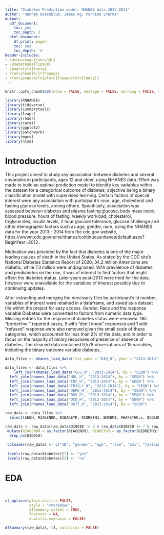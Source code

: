 ```yaml
---
title: "Diabetes Prediction model: NHANES data 2013-2014" 
author: "Hannah Rosenblum, James Ng, Purnima Sharma"
output:
  pdf_document:
    toc: yes
    toc_depth: 2
  html_document:
    df_print: paged
    toc: yes
    toc_depth: '2'
header-includes:
- \usepackage{fancyhdr}
- \usepackage{lipsum}
- \pagestyle{fancy}
- \fancyhead[R]{\thepage}
- \fancypagestyle{plain}{\pagestyle{fancy}}
--- 
```


```r
knitr::opts_chunk$set(echo = FALSE, message = FALSE, warning = FALSE, results = 'asis')
```

\newpage

```r
library(RNHANES)
library(tidyverse)
library(summarytools)
library(leaps)
library(readr)
library(caret)
library(ggplot2)
library(patchwork)
library(mgcv)
library(nlme)
```

# Introduction

This project aimed to study any association between diabetes and several covariates in participants, ages 12 and older, using NHANES data. Effort was made to build an optimal prediction model to identify key variables within the dataset for a categorical outcome of diabetes, objective being a binary classification model with supervised learning. Certain factors of special interest were any association with participant’s race, age, cholesterol and fasting glucose levels, among others. Specifically, association was assessed between diabetes and plasma fasting glucose, body mass index, blood pressure, hours of fasting, weekly workload, cholesterol, triglycerides, insulin levels, 2 hour glucose tolerance, glucose challenge  and other demographic factors such as age, gender, race, using the NHANES data for the year 2013 - 2014 from the cdc.gov website, https://wwwn.cdc.gov/nchs/nhanes/continuousnhanes/default.aspx?BeginYear=2013 . 

Motivation was provided by the fact that diabetes is one of the major leading causes of death in the United States. As stated by the CDC site's National Diabetes Statistics Report of 2020, 34.2 million Americans are diabetic, while 7.3 million were undiagnosed. With prevalence of diabetes and prediabetes on the rise, it was of interest to find factors that might affect the diabetes status. Later years post-2013 were tried for the data, however were unavailable for the variables of interest possibly due to continuing updates. 

After extracting and merging the necessary files by participant’s Id number, variables of interest were retained in a dataframe, and saved as a dataset file within the project for easy access. Gender, Race and the response variable Diabetes were converted to factors from numeric data type. Missing entries for the response of diabetes status were removed. 185 “borderline “ reported cases, 5 with “don’t know” responses and 1 with “refused” response were also removed given the small scale of these categories, which accounted for less than 2% of the data, and in order to focus on the majority of binary responses of presence or absence of diabetes. The cleaned data contained 9,578 observations of 15 variables, including the binary outcome variable diabetes.  

```r
data_files <- nhanes_load_data(file_name = "DIQ_H", year = "2013-2014")

data_files <- data_files %>% 
    left_join(nhanes_load_data("GLU_H", "2013-2014"), by = "SEQN") %>%
  left_join(nhanes_load_data("HDL_H", "2013-2014"), by = "SEQN") %>%
  left_join(nhanes_load_data("INS_H", "2013-2014"), by = "SEQN") %>%
  left_join(nhanes_load_data("TRIGLY_H", "2013-2014"), by = "SEQN") %>% 
  left_join(nhanes_load_data("DEMO_H", "2013-2014"), by = "SEQN") %>% 
  left_join(nhanes_load_data("BMX_H", "2013-2014"), by = "SEQN") %>% 
  left_join(nhanes_load_data("OCQ_H", "2013-2014"), by = "SEQN") %>% 
  left_join(nhanes_load_data("OGTT_H", "2013-2014"), by = "SEQN")

raw_data <- data_files %>% 
  select(SEQN, RIAGENDR, RIDAGEYR, RIDRETH3, BMXBMI, PHAFSTHR.x, OCQ180, LBDHDD, LBDLDL, LBXTR, LBXIN, LBXGLT, GTDDR1MN, GTDBL2MN, LBXGLU, DIQ010) 

raw_data <- raw_data[raw_data$DIQ010 != 3 & raw_data$DIQ010 != 7 & raw_data$DIQ010 != 9, ] %>% 
 mutate(RIAGENDR = as_factor(RIAGENDR), RIDRETH3 = as_factor(RIDRETH3), DIQ010 = as_factor(DIQ010) ) %>% 
  drop_na(DIQ010) 
 
 colnames(raw_data) <- c("ID", "gender", "age", "race", "bmi", "fasting_hrs", "workload", "hdl", "ldl", "triglyceride", "insulin", "hr2_glucose_tolerance", "glucose_challenge", "glucose_tolerance", "glucose", "diabetes") 
 
 levels(raw_data$diabetes)[1] <- "yes"
 levels(raw_data$diabetes)[2] <- "no"
```

# EDA
...

```r
st_options(plain.ascii = FALSE,       
           style = "rmarkdown", 
           dfSummary.silent = TRUE,        
           footnote = NA,          
           subtitle.emphasis = FALSE)      

dfSummary(raw_data[,-1], valid.col = FALSE)
```


